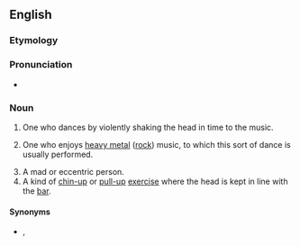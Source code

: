 ==English==
{{wikipedia|headbanging}}

===Etymology===
{{compound|en|head|banger}}

===Pronunciation===
* {{audio|en|en-us-headbanger.ogg|Audio (US)}}

===Noun===
{{en-noun}}

# One who dances by violently shaking the head in time to the music.
# {{lb|en|by extension}} One who enjoys [[heavy metal]] ([[rock]]) music, to which this sort of dance is usually performed.
# A mad or eccentric person. {{rfex|en}}
# A kind of [[chin-up]] or [[pull-up]] [[exercise]] where the head is kept in line with the [[bar]].

====Synonyms====
* {{sense|heavy metal fan}} {{l|en|metalhead}}, {{l|en|metaller}}
